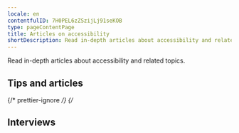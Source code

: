 ```yaml
---
locale: en
contentfulID: 7H0PEL6zZSzijLj91seKOB
type: pageContentPage
title: Articles on accessibility
shortDescription: Read in-depth articles about accessibility and related topics.
---
```


Read in-depth articles about accessibility and related topics.

## Tips and articles

<Quote quote="Ik probeer overprikkeling op mijn telefoon te verminderen." name="Colinda" imageSrc="img/light/colinda.jpg" alt="Colinda" linkLabel="Lees het interview met Colinda" url="url to page" />


<LinkList title="Accessibility articles - Link list" isHighlighted={true} >
 <LinkListItem url="https://appt.org/en/articles/disabilities" title="Disabilities" pageTitle="Disabilities when using apps" shortDescription="This article provides a summary of the different disabilities. Here you can also find the number of Dutch people with a disability." icon="img/light/appt-logo-light.svg"/>
 <LinkListItem url="https://appt.org/en/articles/disabilities" title="Disabilities" pageTitle="Disabilities when using apps" shortDescription="This article provides a summary of the different disabilities. Here you can also find the number of Dutch people with a disability." icon="img/light/colinda.jpg"/>
</LinkList>

<LinkList title="Accessibility articles - Link list" isHighlighted={false} >
 <LinkListItem url="https://appt.org/en/articles/disabilities" title="Disabilities" />
 <LinkListItem url="https://appt.org/en/articles/assistive-technologies" title="Assistive technologies"/>
 <LinkListItem url="https://appt.org/en/articles/accessible-app-beginners-guide" title="An Accessible App. Where to start?"/>
</LinkList>



{/* prettier-ignore */}
{/*

<LinkList title="Accessibility articles - Link list" isHighlighted="true">
  <Link
    url="https://appt.org/en/articles/disabilities"
    title="Disabilities"
    pageTitle="Disabilities when using apps"
    shortDescription="This article provides a summary of the different disabilities. Here you can also find the number of Dutch people with a disability."
    icon="/Assets/Disabilities/lightAsset.svg"
  />
  <Link
    url="https://appt.org/en/articles/assistive-technologies"
    title="Assistive technologies"
    pageTitle="Assistive technologies for using apps"
    shortDescription="This article provides a summary of the different assistive technologies."
    icon="/Assets/Assistive Technologies/lightAsset.svg"
  />
  <Link
    url="https://appt.org/en/articles/accessible-app-beginners-guide"
    title="An Accessible App. Where to start?"
    pageTitle="An accessible app. Where to start?"
    shortDescription="Making your app accessible to everyone: where do you start? These are the first steps you should take."
    icon="/Assets/Oplossingen - icon/lightAsset.svg"
  />
  <Link
    url="https://appt.org/en/articles/gather-your-own-accessibility-data"
    title="Gather your own accessibility data"
    pageTitle="Gather your own accessibility data"
    shortDescription="All ingredients to gain insight into the use of accessibility features in your own app."
    icon="/Assets/Services - icon/lightAsset.svg"
  />
  <Link
    url="https://appt.org/en/articles/how-to-get-an-accessible-app-developed"
    title="How to get an accessible app developed"
    pageTitle="How to get an accessible app developed"
    shortDescription="This article, aimed at non-developers, explains where to start if you want to have an app made accessible."
    icon="/Assets/Development - Icon/lightAsset.svg"
  />
  <Link
    url="https://appt.org/en/articles/how-we-built-appt-org"
    title="How we built appt.org"
    pageTitle="How we built appt.org"
    shortDescription="We built appt.org by using Contentful in combination with Next.js, Typescript, Tailwind CSS and Google Cloud Run."
    icon="/Assets/Web globe - Icon/lightAsset.svg"
  />
  <Link
    url="https://appt.org/en/articles/automated-accessibility-testing-android-ios-apps"
    title="Automated accessibility testing of Android and iOS apps"
    pageTitle="Automated accessibility testing of Android and iOS apps"
    shortDescription="You can run automated accessibility tests to check if your Android or iOS app meets accessibility requirements. This article lists tools to automatically test the accessibility of your app."
    icon="/Assets/Icon of a robot/lightAsset.svg"
  />
  <Link
    url="https://appt.org/en/articles/contribute-code-samples-for-accessible-apps"
    title="Contribute code samples"
    pageTitle="Contribute code samples for accessible apps"
    shortDescription="Contribute to our mission by sharing code samples of accessible apps."
    icon="/Assets/WCAG 4.1.1 - Image/lightAsset.svg"
  />
  <Link
    url="https://appt.org/en/handbook"
    title="App accessibility handbook"
    pageTitle="App accessibility handbook"
    shortDescription="Our handbook is designed to learn the basic principles of app accessibility in straightforward way. "
  />
  <Link
    url="https://appt.org/en/articles/native-versus-cross-frameworks-accessible-apps"
    title="Native versus cross-platform frameworks to develop accessible apps"
    pageTitle="Native versus cross-platform frameworks to develop accessible apps"
    shortDescription="What framework to choose if you want to build an accessible app? Native has it benefits, but cross-platform frameworks are catching up."
  />
</LinkList>

## Interviews

<TwoColumnBlock>
  <LeftColumn>
    <ColumnRow>
      <Quote>
        <Imagesrc="/Assets/Foto Jesse tijdens interview in Q070/lightAsset.png" alt="Photo Jesse"/>
        <Title value="How many hours a day I use my phone? 
        How many hours do you use your eyes?" />
        <Link url="https://appt.org/en/articles/jesse" title="Read the interview with Jesse" pageTitle="A phone to me is what eyes are to you" shortDescription="Interview with Jesse, who is blind, about his use of accessibility features in mobile apps." icon="/Assets/Foto Jesse tijdens interview in Q070/lightAsset.png"/>
      </Quote>
    </ColumnRow>
    <ColumnRow>
      <Quote>
              <Imagesrc="/Assets/Foto Darice tijdens interview in Q070/lightAsset.jpg" alt="Photo Darice"/>
        <Title value="I’m not disabled, the world disables me." />
        <Link url="https://appt.org/en/articles/darice" title="Read the interview with Darice" pageTitle="I’m not disabled, the world disables me" shortDescription="Interview with Darice, who is deaf, about her use of accessibility features in mobile apps." icon="/Assets/Foto Darice tijdens interview in Q070/lightAsset.jpg"/>
      </Quote>
    </ColumnRow>
    <ColumnRow>
      <Quote>
              <Imagesrc="/Assets/Image - Jeroen/lightAsset.jpg" alt="Jeroen - Asset"/>
        <Title value="My iPhone is my third eye." />
        <Link url="https://appt.org/en/articles/jeroen" title="Read the interview with Jeroen" pageTitle="My iPhone is my third eye" shortDescription="Interview with Jeroen, who is almost completely blind, about his use of accessibility features in mobile apps." icon="/Assets/Foto Jeroen tijdens usability test in Q020/lightAsset.jpg" icon-dark="/Assets/Foto Jeroen tijdens usability test in Q020/darkAsset.jpg"/>
      </Quote>
    </ColumnRow>
  </LeftColumn>
  <RightColumn>
    <ColumnRow>
      <Quote>
              <Imagesrc="/Assets/Colinda - image/lightAsset.jpg" alt="Colinda"/>
        <Title value="I try to reduce overstimulation on my mobile phone." />
        <Link url="https://appt.org/en/articles/colinda" title="Read the interview with Colinda" pageTitle="I try to reduce overstimulation on my mobile phone" shortDescription="Interview with Colinda, who suffers from a visual and mental impairment, about her use of accessibility features in mobile apps." icon="/Assets/Foto Colinda/lightAsset.jpg"/>
      </Quote>
    </ColumnRow>
    <ColumnRow>
      <Quote>
              <Imagesrc="/Assets/Foto Onno tijdens interview in Q020/lightAsset.jpg" alt="Photo Onno"/>
        <Title value="Accessibility features could also be aesthetically pleasing." />
        <Link url="https://appt.org/en/articles/onno" title="Read the interview with Onno" pageTitle="Accessibility features could also be aesthetically pleasing as far as I'm concerned" shortDescription="Interview with Onno, who is visually impaired, about his use of accessibility features in mobile apps." icon="/Assets/Foto Onno tijdens interview in Q020/lightAsset.jpg"/>
      </Quote>
    </ColumnRow>
    <ColumnRow>
      <Quote>
              <Imagesrc="/Assets/Edith - Image/lightAsset.jpg" alt="Picture of Edith"/>
        <Title value="Resizing texts is a necessity for me. " />
        <Link url="https://appt.org/en/articles/edith" title="Read the interview with Edith" pageTitle="Why someone without a disability still uses accessibility features" shortDescription="Interview with Edith on her use of accessibility features on her mobile phone." icon="/Assets/Foto Edith Schreurs bij Q020/lightAsset.jpg"/>
      </Quote>
    </ColumnRow>
  </RightColumn>
</TwoColumnBlock> */}
